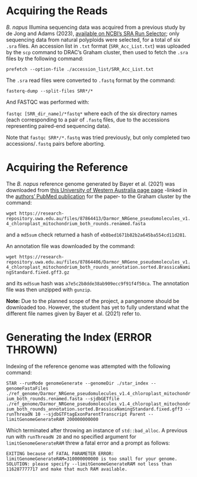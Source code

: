 
# Acquiring the Reads

*B. napus* Illumina sequencing data was acquired from a previous study by de Jong and Adams (2023), [available on NCBI's SRA Run Selector](https://www.ncbi.nlm.nih.gov/Traces/study/?acc=GSE201225&f=genotype_sam_ss%3An%3Anatural%2520b.%2520napus%3Ac&o=acc_s%3Aa&s=SRR18856171,SRR18856174,SRR18856181,SRR18856184,SRR18856187,SRR18856194); only sequencing data from natural polyploids were selected, for a total of six `.sra` files. An accession list in `.txt` format (`SRR_Acc_List.txt`) was uploaded by the `scp` command to DRAC's Graham cluster, then used to fetch the `.sra` files by the following command:

`prefetch --option-file ./accession_list/SRR_Acc_List.txt`

The `.sra` read files were converted to `.fastq` format by the command:

`fasterq-dump --split-files SRR*/*`

And FASTQC was performed with:

`fastqc [SRR_dir_name]/*fastq*` where each of the six directory names (each corresponding to a pair of `.fastq` files, due to the accessions representing paired-end sequencing data).

Note that `fastqc SRR*/*.fastq` was tried previously, but only completed two accessions/`.fastq` pairs before aborting.

# Acquiring the Reference

The *B. napus* reference genome generated by Bayer et al. (2021) was downloaded from [this University of Western Australia page page](https://research-repository.uwa.edu.au/en/datasets/brassica-oleracea-rapa-napus-pangenome-data) -linked in the [authors' PubMed publication](https://www.ncbi.nlm.nih.gov/pmc/articles/PMC8633514/) for the paper- to the Graham cluster by the command:

`wget https://research-repository.uwa.edu.au/files/87864413/Darmor_NRGene_pseudomolecules_v1.4_chloroplast_mitochondrium_both_rounds.renamed.fasta`

and a `md5sum` check returned a hash of `eb8bed1671b82b2a645ba554cd11d281`.

An annotation file was downloaded by the command:

`wget https://research-repository.uwa.edu.au/files/87864406/Darmor_NRGene_pseudomolecules_v1.4_chloroplast_mitochondrium_both_rounds_annotation.sorted.BrassicaNamingStandard.fixed.gff3.gz`

and its `md5sum` hash was `a7e5c2b8dde38ab909ecc9f91f4f50ca`. The annotation file was then unzipped with `gunzip`.

**Note:** Due to the planned scope of the project, a pangenome should be downloaded too. However, the student has yet to fully understand what the different file names given by Bayer et al. (2021) refer to.

# Generating the Index (ERROR THROWN)

Indexing of the reference genome was attempted with the following command:

`STAR --runMode genomeGenerate --genomeDir ./star_index --genomeFastaFiles ./ref_genome/Darmor_NRGene_pseudomulecules_v1.4_chloroplast_mitochondrium_both_rounds.renamed.fasta --sjdbGETfile ./ref_genome/Darmor_NRGene_pseudomolecules_v1.4_chloroplast_mitochondrium_both_rounds_annotation.sorted.BrassicaNamingStandard.fixed.gff3 --runThreadN 10 --sjdbGTFtagExonParentTranscript Parent --limitGenomeGenerateRAM 200000000000`

Which terminated after throwing an instance of `std::bad_alloc`. A previous run with `runThreadN 20` and no specified argument for `limitGenomeGenerateRAM` threw a fatal error and a prompt as follows:

`EXITING because of FATAL PARAMETER ERROR: limitGenomeGenerateRAM=310000000000 is too small for your genome. SOLUTION: please specify --limitGenomeGenerateRAM not less than 116287777717 and make that much RAM available.`